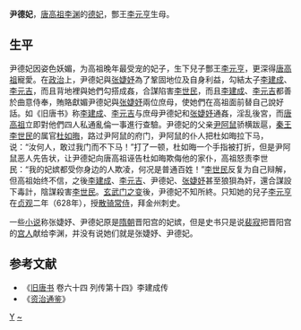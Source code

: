 '''尹德妃'''，[[唐高祖李渊|唐高祖李渊]]的[[德妃|德妃]]，酆王[[李元亨|李元亨]]生母。

== 生平 ==

尹德妃因姿色妖媚，为高祖晚年最受宠的妃子，生下兒子酆王[[李元亨|李元亨]]，更深得[[唐高祖|唐高祖]]寵愛。在[[政治|政治]]上，尹德妃與[[张婕妤_(唐高祖)|张婕妤]]為了鞏固地位及自身利益，勾結太子[[李建成|李建成]]、[[李元吉|李元吉]]，而且背地裡與她們勾搭成姦，合謀陷害[[李世民|李世民]]，而且[[李建成|李建成]]、[[李元吉|李元吉]]都善於曲意侍奉，賄賂獻媚尹德妃與[[张婕妤_(唐高祖)|张婕妤]]兩位庶母，使她們在高祖面前替自己說好話。如《旧唐书》称[[李建成|李建成]]、[[李元吉|李元吉]]与庶母尹德妃和[[张婕妤_(唐高祖)|张婕妤]]通姦，淫乱後宮，而[[唐高祖|唐高祖]]立即對他們四人私通亂倫一事進行查驗。尹德妃的父亲[[尹阿鼠|尹阿鼠]]骄横跋扈，[[秦王|秦王]][[唐太宗|李世民]]的属官[[杜如晦|杜如晦]]，路过尹阿鼠的府门，尹阿鼠的仆人把杜如晦拉下马，说：“汝何人，敢过我门而不下马！”打了一顿，杜如晦一个手指被打折，但是尹阿鼠恶人先告状，让尹德妃向唐高祖诬告杜如晦欺侮他的家仆，高祖怒责李世民：“我的妃嫔都受你身边的人欺凌，何况是普通百姓！”[[李世民|李世民]]反复为自己辩解，但高祖始终不信，之後[[李建成|李建成]]、[[李元吉|李元吉]]、尹德妃、[[张婕妤_(唐高祖)|张婕妤]]甚至狼狽為奸，還合謀設下毒計，陰謀殺害[[李世民|李世民]]。[[玄武门之变|玄武门之变]]後，尹德妃不知所終。只知她的兒子[[李元亨|李元亨]]在[[貞觀_(唐朝)|贞观]]二年（628年），授[[散骑常侍|散骑常侍]]，拜金州刺史。

一些[[小说|小说]]称张婕妤、尹德妃原是[[隋朝|隋朝]]晋阳宫的妃嫔，但是史书只是说[[裴寂|裴寂]]把晋阳宫的[[宫人|宫人]]献给李渊，并没有说她们就是张婕妤、尹德妃。

==参考文献==
*《[[旧唐书|旧唐书]] 卷六十四 列传第十四》李建成传
*《[[资治通鉴|资治通鉴]]》

[[Category:唐朝德妃|Y]]
[[Category:尹姓|~]]